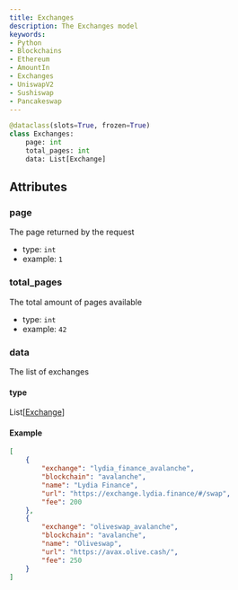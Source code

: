 ```yaml
---
title: Exchanges
description: The Exchanges model
keywords:
- Python
- Blockchains
- Ethereum
- AmountIn
- Exchanges
- UniswapV2
- Sushiswap
- Pancakeswap
---
```



```python
@dataclass(slots=True, frozen=True)
class Exchanges:
    page: int
    total_pages: int
    data: List[Exchange]
```

## Attributes

### page

The page returned by the request

- type: `int`
- example: `1`

### total_pages

The total amount of pages available

- type: `int`
- example: `42`

### data

The list of exchanges

#### type

<CodeBlock language="python">
    List[<a href="/">Exchange</a>]
</CodeBlock>

#### Example

```json
[
    {
        "exchange": "lydia_finance_avalanche",
        "blockchain": "avalanche",
        "name": "Lydia Finance",
        "url": "https://exchange.lydia.finance/#/swap",
        "fee": 200
    },
    {
        "exchange": "oliveswap_avalanche",
        "blockchain": "avalanche",
        "name": "Oliveswap",
        "url": "https://avax.olive.cash/",
        "fee": 250
    }
]
```